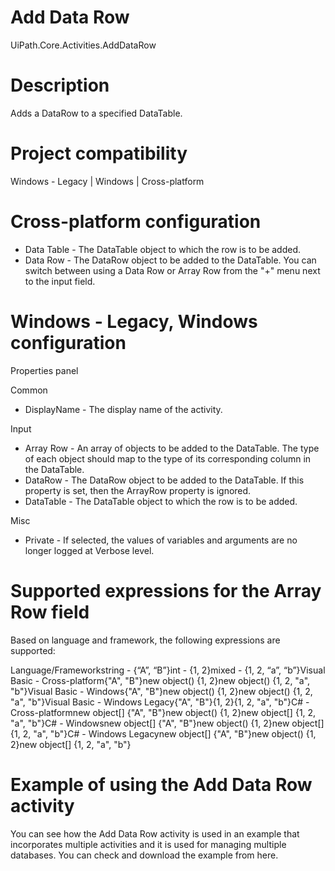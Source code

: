 ﻿# Add Data Row

UiPath.Core.Activities.AddDataRow

# Description

Adds a DataRow to a specified DataTable.

# Project compatibility

Windows - Legacy | Windows | Cross-platform

# Cross-platform configuration

* Data Table - The DataTable object to which the row is to be added.
* Data Row - The DataRow object to be added to the DataTable. You can switch between using a Data Row or Array Row from the "+" menu next to the input field.

# Windows - Legacy, Windows configuration

Properties panel

Common

* DisplayName - The display name of the activity.

Input

* Array Row - An array of objects to be added to the DataTable. The type of each object should map to the type of its corresponding column in the DataTable.
* DataRow - The DataRow object to be added to the DataTable. If this property is set, then the ArrayRow property is ignored.
* DataTable - The DataTable object to which the row is to be added.

Misc

* Private - If selected, the values of variables and arguments are no longer logged at Verbose level.

# Supported expressions for the Array Row field

Based on language and framework, the following expressions are supported:

Language/Frameworkstring - {“A”, “B”}int - {1, 2}mixed - {1, 2, “a”, “b”}Visual Basic - Cross-platform{"A", "B"}new object() {1, 2}new object() {1, 2, "a", "b"}Visual Basic - Windows{"A", "B"}new object() {1, 2}new object() {1, 2, "a", "b"}Visual Basic - Windows Legacy{"A", "B"}{1, 2}{1, 2, "a", "b"}C# - Cross-platformnew object[] {"A", "B"}new object() {1, 2}new object[] {1, 2, "a", "b"}C# - Windowsnew object[] {"A", "B"}new object() {1, 2}new object[] {1, 2, "a", "b"}C# - Windows Legacynew object[] {"A", "B"}new object() {1, 2}new object[] {1, 2, "a", "b"}

# Example of using the Add Data Row activity

You can see how the Add Data Row activity is used in an example that incorporates multiple activities and it is used for managing multiple databases. You can check and download the example from here.
